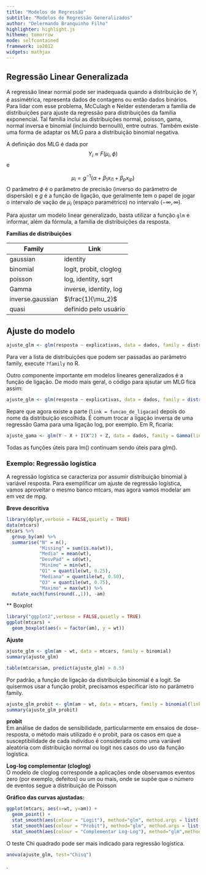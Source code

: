 ```yaml
---
title: "Modelos de Regressão"
subtitle: "Modelos de Regressão Generalizados"
author: "Delermando Branquinho Filho"
highlighter: highlight.js
hitheme: tomorrow
mode: selfcontained
framework: io2012
widgets: mathjax
---
```


## Regressão Linear Generalizada

A regressão linear normal pode ser inadequada quando a distribuição de $Y_i$ é assimétrica, representa dados de contagens ou então dados binários. Para lidar com esse problema, McCulagh e Nelder estenderam a família de distribuições para ajuste da regressão para distribuições da família exponencial. Tal família inclui as distribuições normal, poisson, gama, normal inversa e binomial (incluindo bernoulli), entre outras. Também existe uma forma de adaptar os MLG para a distribuição binomial negativa.

A definição dos MLG é dada por
$$
Y_i \approx F(\mu_i,\phi)
$$
e

$$
\mu_i = g^{−1} (\alpha + \beta_1 x_{i1} + \beta_p x_{ip})
$$
O parâmetro $\phi$ é o parâmetro de precisão (inverso do parâmetro de dispersão) e $g$ é a função de ligação, que geralmente tem o papel de jogar o intervalo de vação de $\mu_i$ (espaço paramétrico) no intervalo ($−\infty,\infty$).

Para ajustar um modelo linear generalizado, basta utilizar a função `glm` e informar, além da fórmula, a família de distribuições da resposta.


**Famílias de distribuições**

Family	 | Link
---------|-------------------------
gaussian	| identity
binomial	| logit, probit, cloglog
poisson	| log, identity, sqrt
Gamma	| inverse, identity, log
inverse.gaussian	| $\frac{1}{\mu_2}$
quasi	| definido pelo usuário

## Ajuste do modelo

```r
ajuste_glm <- glm(resposta ~ explicativas, data = dados, family = distribuicao)
```
Para ver a lista de distribuições que podem ser passadas ao parâmetro family, execute `?family` no R.

Outro componente importante em modelos lineares generalizados é a função de ligação. De modo mais geral, o código para ajsutar um MLG fica assim:

```r
ajuste_glm <- glm(resposta ~ explicativas, data = dados, family = distribuicao(link = funcao_de_ligacao))
```
Repare que agora existe a parte (`link = funcao_de_ligacao`) depois do nome da distribuição escolhida. É comum trocar a ligação inversa de uma regressão Gama para uma ligação log, por exemplo. Em R, ficaria:

```r
ajuste_gama <- glm(Y ~ X + I(X^2) + Z, data = dados, family = Gamma(link = "log"))
```

Todas as funções úteis para lm() continuam sendo úteis para glm().

### Exemplo: Regressão logística

A regressão logística se caracteriza por assumir distribuição binomial à variável resposta. Para exemplificar um ajuste de regressão logística, vamos aproveitar o mesmo banco mtcars, mas agora vamos modelar am em vez de mpg.

**Breve descritiva**

```r
library(dplyr,verbose = FALSE,quietly = TRUE)
data(mtcars)
mtcars %>%
  group_by(am) %>%
  summarise("N" = n(),
            "Missing" = sum(is.na(wt)),
            "Media" = mean(wt),
            "DesvPad" = sd(wt),
            "Minimo" = min(wt),
            "Q1" = quantile(wt, 0.25),
            "Mediana" = quantile(wt, 0.50),
            "Q3" = quantile(wt, 0.75),
            "Maximo" = max(wt)) %>%
  mutate_each(funs(round(.,1)), -am)
```

** Boxplot

```r
library("ggplot2",verbose = FALSE,quietly = TRUE)
ggplot(mtcars) +
  geom_boxplot(aes(x = factor(am), y = wt))
```


**Ajuste**

```r
ajuste_glm <- glm(am ~ wt, data = mtcars, family = binomial)
summary(ajuste_glm)
```


```r
table(mtcars$am, predict(ajuste_glm) > 0.5)
```

Por padrão, a função de ligação da distribuição binomial é a logit. Se quisermos usar a função probit, precisamos especificar isto no parâmetro family.

```r
ajuste_glm_probit <- glm(am ~ wt, data = mtcars, family = binomial(link = "probit"))
summary(ajuste_glm_probit)
```

**probit**  
Em análise de dados de sensibilidade, particularmente em ensaios de dose-resposta, o método mais utilizado é o probit, para os casos em que a susceptibilidade de cada indivíduo é considerada como uma variável aleatória com distribuição normal ou logit nos casos do uso da função logística.

**Log-log complementar (cloglog)**  
O modelo de cloglog corresponde a aplicações onde observamos eventos zero (por exemplo, defeitos) ou um ou mais, onde se supõe que o número de eventos segue a distribuição de Poisson


**Gráfico das curvas ajustadas:**

```r
ggplot(mtcars, aes(x=wt, y=am)) + 
  geom_point() + 
  stat_smooth(aes(colour = "Logit"), method="glm", method.args = list(family = "binomial"), se=FALSE) +
  stat_smooth(aes(colour = "Probit"), method="glm", method.args = list(family = binomial(link = "probit")), se=FALSE) +
  stat_smooth(aes(colour = "Complementar Log-Log"), method="glm",method.args = list(family = binomial(link = "cloglog")), se=FALSE) + labs(colour = "Função de ligação")
```

O teste Chi quadrado pode ser mais indicado para regressão logística.


```r
anova(ajuste_glm, test="Chisq")
```



.